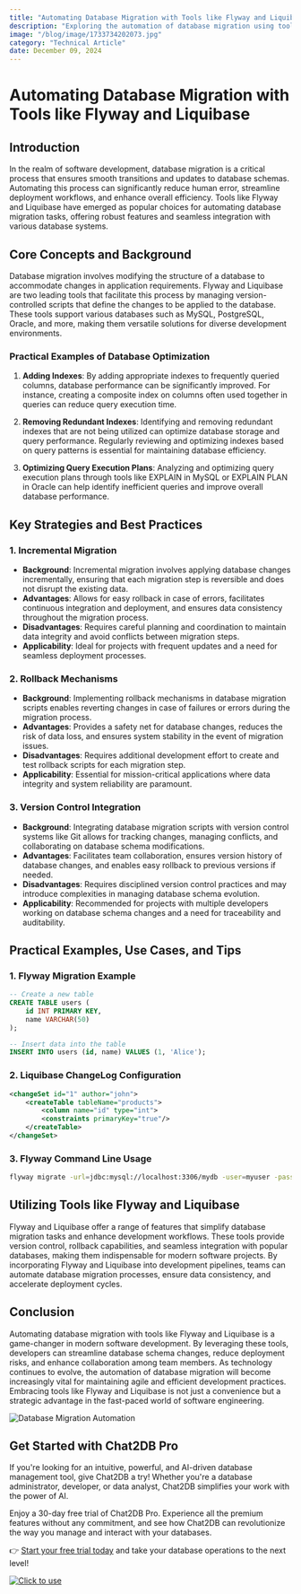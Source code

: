 ```yaml
---
title: "Automating Database Migration with Tools like Flyway and Liquibase"
description: "Exploring the automation of database migration using tools like Flyway and Liquibase, and its impact on modern software development."
image: "/blog/image/1733734202073.jpg"
category: "Technical Article"
date: December 09, 2024
---
```


# Automating Database Migration with Tools like Flyway and Liquibase

## Introduction

In the realm of software development, database migration is a critical process that ensures smooth transitions and updates to database schemas. Automating this process can significantly reduce human error, streamline deployment workflows, and enhance overall efficiency. Tools like Flyway and Liquibase have emerged as popular choices for automating database migration tasks, offering robust features and seamless integration with various database systems.

## Core Concepts and Background

Database migration involves modifying the structure of a database to accommodate changes in application requirements. Flyway and Liquibase are two leading tools that facilitate this process by managing version-controlled scripts that define the changes to be applied to the database. These tools support various databases such as MySQL, PostgreSQL, Oracle, and more, making them versatile solutions for diverse development environments.

### Practical Examples of Database Optimization

1. **Adding Indexes**: By adding appropriate indexes to frequently queried columns, database performance can be significantly improved. For instance, creating a composite index on columns often used together in queries can reduce query execution time.

2. **Removing Redundant Indexes**: Identifying and removing redundant indexes that are not being utilized can optimize database storage and query performance. Regularly reviewing and optimizing indexes based on query patterns is essential for maintaining database efficiency.

3. **Optimizing Query Execution Plans**: Analyzing and optimizing query execution plans through tools like EXPLAIN in MySQL or EXPLAIN PLAN in Oracle can help identify inefficient queries and improve overall database performance.

## Key Strategies and Best Practices

### 1. Incremental Migration

- **Background**: Incremental migration involves applying database changes incrementally, ensuring that each migration step is reversible and does not disrupt the existing data.
- **Advantages**: Allows for easy rollback in case of errors, facilitates continuous integration and deployment, and ensures data consistency throughout the migration process.
- **Disadvantages**: Requires careful planning and coordination to maintain data integrity and avoid conflicts between migration steps.
- **Applicability**: Ideal for projects with frequent updates and a need for seamless deployment processes.

### 2. Rollback Mechanisms

- **Background**: Implementing rollback mechanisms in database migration scripts enables reverting changes in case of failures or errors during the migration process.
- **Advantages**: Provides a safety net for database changes, reduces the risk of data loss, and ensures system stability in the event of migration issues.
- **Disadvantages**: Requires additional development effort to create and test rollback scripts for each migration step.
- **Applicability**: Essential for mission-critical applications where data integrity and system reliability are paramount.

### 3. Version Control Integration

- **Background**: Integrating database migration scripts with version control systems like Git allows for tracking changes, managing conflicts, and collaborating on database schema modifications.
- **Advantages**: Facilitates team collaboration, ensures version history of database changes, and enables easy rollback to previous versions if needed.
- **Disadvantages**: Requires disciplined version control practices and may introduce complexities in managing database schema evolution.
- **Applicability**: Recommended for projects with multiple developers working on database schema changes and a need for traceability and auditability.

## Practical Examples, Use Cases, and Tips

### 1. Flyway Migration Example

```sql
-- Create a new table
CREATE TABLE users (
    id INT PRIMARY KEY,
    name VARCHAR(50)
);

-- Insert data into the table
INSERT INTO users (id, name) VALUES (1, 'Alice');
```

### 2. Liquibase ChangeLog Configuration

```xml
<changeSet id="1" author="john">
    <createTable tableName="products">
        <column name="id" type="int">
        <constraints primaryKey="true"/>
    </createTable>
</changeSet>
```

### 3. Flyway Command Line Usage

```bash
flyway migrate -url=jdbc:mysql://localhost:3306/mydb -user=myuser -password=mypassword
```

## Utilizing Tools like Flyway and Liquibase

Flyway and Liquibase offer a range of features that simplify database migration tasks and enhance development workflows. These tools provide version control, rollback capabilities, and seamless integration with popular databases, making them indispensable for modern software projects. By incorporating Flyway and Liquibase into development pipelines, teams can automate database migration processes, ensure data consistency, and accelerate deployment cycles.

## Conclusion

Automating database migration with tools like Flyway and Liquibase is a game-changer in modern software development. By leveraging these tools, developers can streamline database schema changes, reduce deployment risks, and enhance collaboration among team members. As technology continues to evolve, the automation of database migration will become increasingly vital for maintaining agile and efficient development practices. Embracing tools like Flyway and Liquibase is not just a convenience but a strategic advantage in the fast-paced world of software engineering.

![Database Migration Automation](https://example.com/database-migration-automation.jpg)

## Get Started with Chat2DB Pro

If you're looking for an intuitive, powerful, and AI-driven database management tool, give Chat2DB a try! Whether you're a database administrator, developer, or data analyst, Chat2DB simplifies your work with the power of AI.

Enjoy a 30-day free trial of Chat2DB Pro. Experience all the premium features without any commitment, and see how Chat2DB can revolutionize the way you manage and interact with your databases.

👉 [Start your free trial today](https://chat2db.ai/pricing) and take your database operations to the next level!


[![Click to use](/image/blog/bg/chat2db.jpg)](https://chat2db.ai/)

